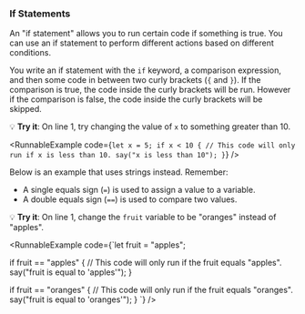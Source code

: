 
### If Statements

<YoutubeVideo embedId="hb0o3I5md7o" />

An "if statement" allows you to run certain code if something is true.
You can use an if statement to perform different actions based on different
conditions.

You write an if statement with the `if` keyword, a comparison expression, and
then some code in between two curly brackets (`{` and `}`). If the comparison
is true, the code inside the curly brackets will be run. However if the comparison
is false, the code inside the curly brackets will be skipped.

💡 **Try it**: On line 1, try changing the value of `x` to something greater than 10.

<RunnableExample
  code={`let x = 5;
if x < 10 {
  // This code will only run if x is less than 10.
  say("x is less than 10");
}`}
/>


Below is an example that uses strings instead. Remember:

- A single equals sign (`=`) is used to assign a value to a variable.
- A double equals sign (`==`) is used to compare two values.

💡 **Try it**: On line 1, change the `fruit` variable to be "oranges" instead of "apples".

<RunnableExample
  code={`let fruit = "apples";

if fruit == "apples" {
  // This code will only run if the fruit equals "apples".
  say("fruit is equal to 'apples'");
}

if fruit == "oranges" {
  // This code will only run if the fruit equals "oranges".
  say("fruit is equal to 'oranges'");
}
`}
/>
